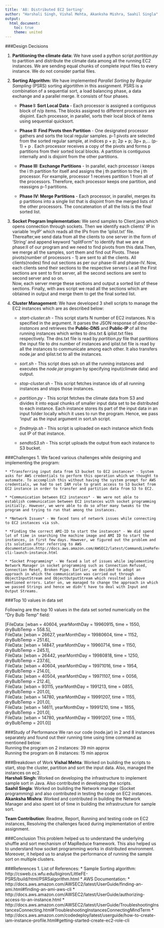 ```yaml
---
title: 'A8: Distributed EC2 Sorting'
author: "Harshali Singh, Vishal Mehta, Akanksha Mishra, Saahil Singla"
output:
  html_document:
    toc: true
    theme: united
---
```

###Design Decisions 

1. **Partitioning the climate data:**
We have used a python script *partition.py* to partition and distribute the climate data among all the running EC2 instances. We are sending equal chunks of complete input files to every instance. We do not consider partial files.

2. **Sorting Algorithm:**
We have implemented *Parallel Sorting by Regular Sampling* (PSRS) sorting algortithm in this assignment. PSRS is a combination of a sequential sort, a load balancing phase, a data exchange and a parallel merge. It consists of four phases.

	 * **Phase I: Sort Local Data** - Each processor is assigned a contiguous block of n/p items. The blocks assigned to different processors are disjoint. Each processor, in parallel, sorts their local block of 	items using sequential quicksort.

	 * **Phase II: Find Pivots then Partition** - One designated processor gathers and sorts the local regular samples. p-1 pivots are selected from the sorted regular sample, at indices p + p; 2p + p; 3p+ p,... (p-1) + p . Each processor receives a copy of the pivots and forms p partitions from their sorted local blocks. A partition is contiguous internally and is disjoint from the other partitions.

	 * **Phase III: Exchange Partitions** - In parallel, each processor i keeps the i th partition for itself and assigns the j th partition to the j th processor. For example, processor 1 receives partition 1 from all of the processors. Therefore, each processor keeps one partition, and reassigns p-1 partitions.

	 * **Phase IV: Merge Partitions** - Each processor, in parallel, merges its p partitions into a single list that is disjoint from the merged lists of the other processors. The concatenation of all the lists is the final sorted list.

3. **Socket Program Implementation:**
We send samples to Client.java which opens connection through sockets. Then we identify each clients' IP in variable 'myIP' which reads all the IPs from the 'iplist.txt' file. Thereafter,we send data from all the clients to one server in the form of 'String' and append keyword "splitForm" to identify that we are at phase:II of our program and we need to find pivots from this data.Then, we merge all the samples, sort them and find out Pivots. These pivots(number of processors - 1) are sent to all the clients. All clients(nodes) find out sections as per our phase-III and phase-IV. Now, each clients send their sections to the respective servers i.e all the First sections are sent to first server, all the second sections are sent to second server and so on.  
Now, each server merge these sections and output a sorted list of these sections. Finally, with aws script we read all the sections which are obtained in output and merge them to get the final sorted list. 

4. **Cluster Management:**
We have developed 3 shell scripts to manage the EC2 instances which are as described below:

	* *start-cluster.sh* - This script starts N number of EC2 instances. N is specified in the argument. It parses the JSON response of *describe-instances* and retrieves the **Public-DNS** and **Public-IP** of all the running instances which writes to dns.txt & iplist.txt files respectively. The dns.txt file is read by *partition.py* file that partitions the input file to *dns* number of instances and iplist.txt file is read by all the instances to communicate among each other. It also transfers node.jar and iplist.txt to all the instances.

	* *sort.sh* - This script does ssh on all the running instances and executes the *node.jar* program by specifying input(climate data) and output.

	* *stop-cluster.sh* - This script fetches instance ids of all running instances and stops those instances. 

	* *partition.py* - This script fetches the climate data from S3 and divides it into equal chunks of smaller input data set to be distributed to each instance. Each instance stores its part of the input data in an input folder locally which it uses to run the program. Hence, we pass 'input' as the input argument in sort.sh script.

	* *findmyip.sh* - This script is uploaded on each instance which finds out IP of that instance.

	* *sendtoS3.sh* - This script uploads the output from each instance to S3 bucket.  

###Challenges
1. We faced various challenges while designing and implementing the program:
	
	* *Transferring input data from S3 bucket to EC2 instances* - System asks for AWS credentials to perform this operation which we thought to automate. To accomplish this without having the system prompt for AWS credentials, we had to set IAM role to grant access to S3 bucket from EC2 instance in order to transfer and partition data from S3 to EC2. 
	
	* *Communication between EC2 instances* - We were not able to establish communication between EC2 instances with socket programming initially. However, we were able to do so after many tweaks to the program and trying to run that among the instances.

	* *Network Issues* - We faced tons of network issues while connecting to EC2 instances via ssh. 

	* *Finding the correct AMI-ID to start the instances* - We did spend lot of time in searching the machine image and AMI ID to start the instances, in first few days. However, we figured out the problem and its solution after referring to AWS documentation.http://docs.aws.amazon.com/AWSEC2/latest/CommandLineReference/ec2-cli-launch-instance.html

	* *Socket Programming* - We faced a lot of issues while implementing Network Manager in socket programming such as Connection Refused, Connection Reset, Broken Pipe. Earlier, we decided to adopt an approach in which the communication was carried out through ObjectInputStream and ObjectOutputStream which resulted in above mentioned errors. Later on, we managed to change the approach in which we passed Strings and hence we didn't have to deal with Input and Output Streams.

###Top 10 values in data set

Following are the top 10 values in the data set sorted numerically on the “Dry Bulb Temp” field:

[FileData: [wban = 40604, yearMonthDay = 19960915, time = 1550, dryBulbTemp = 558.5],  
FileData: [wban = 26627, yearMonthDay = 19980604, time = 1152, dryBulbTemp = 251.6],   
FileData: [wban = 14847, yearMonthDay = 19960714, time = 1150, dryBulbTemp = 245.1],   
FileData: [wban = 26442, yearMonthDay = 19980818, time = 1250, dryBulbTemp = 237.6],  
FileData: [wban = 40604, yearMonthDay = 19971016, time = 1954, dryBulbTemp = 214.0],  
FileData: [wban = 40504, yearMonthDay = 19971107, time = 0056, dryBulbTemp = 212.4],  
FileData: [wban = 93115, yearMonthDay = 1991213, time = 0855, dryBulbTemp = 201.0],   
FileData: [wban = 14780, yearMonthDay = 19991207, time = 1155, dryBulbTemp = 201.0],  
FileData: [wban = 14611, yearMonthDay = 19991210, time = 1855, dryBulbTemp = 201.0],   
FileData: [wban = 14780, yearMonthDay = 19991207, time = 1155, dryBulbTemp = 201.0]] 

###Study of Performance
We ran our code (node.jar) in 2 and 8 instances separately and found out their running time using time command as mentioned below:  
Running the program on 2 instances: 39 min approx  
Running the program on 8 instances: 15 min approx  

###Breakdown of Work
**Vishal Mehta**: Worked on building the scripts to start, stop the cluster, partition and sort the input data. Also, managed the instances on ec2.  
**Harshali Singh**: Worked on developing the infrastructure to implement sample sort in Java. Also contributed in developing the scripts.  
**Saahil Singla**: Worked on building the Network manager (Socket programming) and also contributed in testing the code on EC2 instances.  
**Akanksha Mishra**: Worked and contributed in building the Network Manager and also spent lot of time in building the infrastructure for sample sort.  

**Team Contribution**: Readme, Report, Running and testing code on EC2 instances, Resolving the challenges faced during implementation of entire assignment.  
 

###Conclusion
This problem helped us to understand the underlying shuffle and sort mechanism of MapReduce framework. This also helped us to understand how socket programming works in distributed environment. Moreover, it helped us to analyse the performance of running the sample sort on multiple clusters. 

###References
1. List of References:
	* Sample Sorting algorithm: http://csweb.cs.wfu.edu/bigiron/LittleFE-PSRS/build/html/PSRSalgorithm.html
	* AWS Documentation: 
		* http://docs.aws.amazon.com/AWSEC2/latest/UserGuide/finding-an-ami.html#finding-an-ami-aws-cli
		* http://docs.aws.amazon.com/AWSEC2/latest/UserGuide/authorizing-access-to-an-instance.html
		* http://docs.aws.amazon.com/AWSEC2/latest/UserGuide/TroubleshootingInstancesConnecting.html#TroubleshootingInstancesConnectingMindTerm
		* http://docs.aws.amazon.com/codedeploy/latest/userguide/how-to-create-iam-instance-profile.html#getting-started-create-ec2-role-cli

